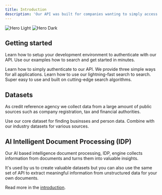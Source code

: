 ```yaml
---
title: Introduction
description: 'Our API was built for companies wanting to simply access'
---
```


<img
  className='block dark:hidden'
  src='/images/tic-light.png'
  alt='Hero Light'
/>
<img className='hidden dark:block' src='/images/tic-dark.png' alt='Hero Dark' />

## Getting started

Learn how to setup your development environment to authenticate with our API. Use our examples
how to search and get started in minutes.

<CardGroup cols={2}>
  <Card title='Authenticate' icon='key' href='/authentication'>
    Learn how to simply authenticate to our API. We provide three simple ways
    for all applications.
  </Card>
  <Card title='Lightning-fast Search' icon='searchengin' href='/search'>
    Learn how to use our lightning-fast search to search. Super easy to use and
    built on cutting-edge search algorithms.
  </Card>
</CardGroup>

## Datasets

As credit reference agency we collect data from a large amount of public sources such as
company registration, tax and financial authorities.

<CardGroup cols={2}>
  <Card title='Core datasets' icon='globe' href='/datasets/companies'>
    Use our core dataset for finding businsses and person data.
  </Card>
  <Card
    title='Industry datasets'
    icon='industry'
    href='https://mintlify.com/docs/api-playground/openapi'
  >
    Combine with our industry datasets for various sources.
  </Card>
</CardGroup>

## AI Intelligent Document Processing (IDP)

Our AI based intelligence document processing, IDP, engine collects information from documents
and turns them into valuable insights.

It's used by us to create valuable datasets but you can also use the same set of API to extract meaningful
information from unstructured data for your own documents.

Read more in the [introduction](/api-idp/introduction).

